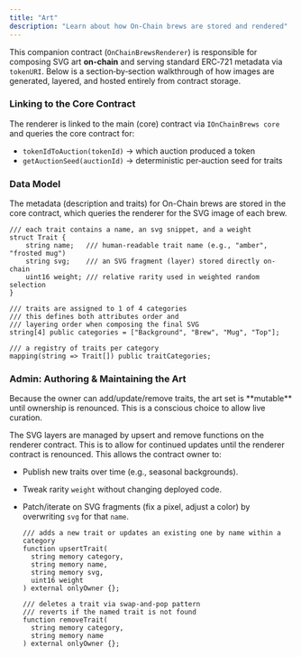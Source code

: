 ```yaml
---
title: "Art"
description: "Learn about how On-Chain brews are stored and rendered"
---
```


This companion contract (`OnChainBrewsRenderer`) is responsible for composing SVG art **on-chain** and serving standard ERC‑721 metadata via `tokenURI`. Below is a section‑by‑section walkthrough of how images are generated, layered, and hosted entirely from contract storage.

### Linking to the Core Contract

The renderer is linked to the main (core) contract via `IOnChainBrews core`  and queries the core contract for:

- `tokenIdToAuction(tokenId)` → which auction produced a token
- `getAuctionSeed(auctionId)` → deterministic per‑auction seed for traits

### Data Model

The metadata (description and traits) for On-Chain brews are stored in the core contract, which queries the renderer for the SVG image of each brew.

```solidity
/// each trait contains a name, an svg snippet, and a weight
struct Trait { 
	string name;   /// human‑readable trait name (e.g., "amber", "frosted mug")
	string svg;    /// an SVG fragment (layer) stored directly on-chain 
	uint16 weight; /// relative rarity used in weighted random selection
}

/// traits are assigned to 1 of 4 categories
/// this defines both attributes order and  
/// layering order when composing the final SVG
string[4] public categories = ["Background", "Brew", "Mug", "Top"];

/// a registry of traits per category
mapping(string => Trait[]) public traitCategories;
```

### Admin:  Authoring & Maintaining the Art

<Info>
  Because the owner can add/update/remove traits, the art set is **mutable** until ownership is renounced. This is a conscious choice to allow live curation.
</Info>

The SVG layers are managed by upsert and remove functions on the renderer contract. This is to allow for continued updates until the renderer contract is renounced. This allows the contract owner to:

- Publish new traits over time (e.g., seasonal backgrounds).
- Tweak rarity `weight` without changing deployed code.
- Patch/iterate on SVG fragments (fix a pixel, adjust a color) by overwriting `svg` for that `name`.

  ```solidity
  /// adds a new trait or updates an existing one by name within a category 
  function upsertTrait(
  	string memory category,
  	string memory name,
  	string memory svg,
  	uint16 weight
  ) external onlyOwner {};
  
  /// deletes a trait via swap‑and‑pop pattern
  /// reverts if the named trait is not found
  function removeTrait(
  	string memory category, 
  	string memory name
  ) external onlyOwner {};
  ```